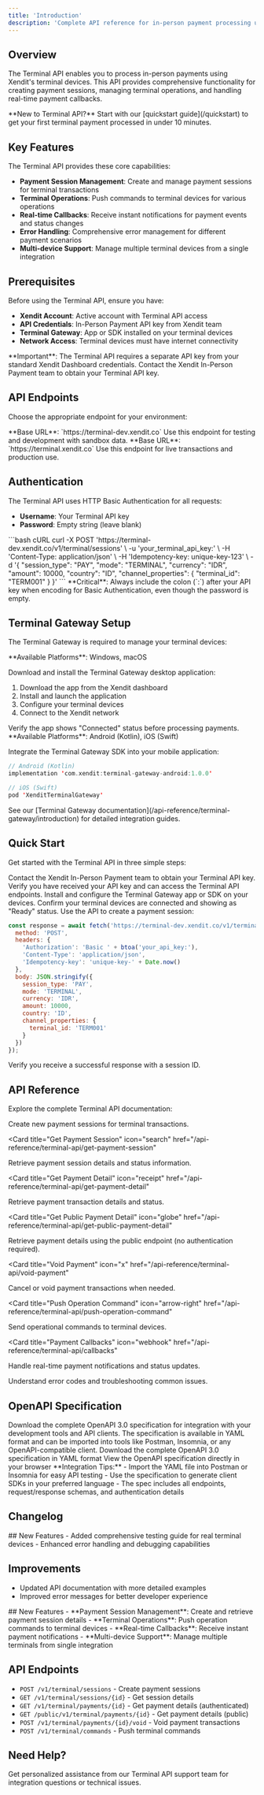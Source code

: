```yaml
---
title: 'Introduction'
description: 'Complete API reference for in-person payment processing using Xendit terminal devices'
---
```


## Overview

The Terminal API enables you to process in-person payments using Xendit's terminal devices. This API provides comprehensive functionality for creating payment sessions, managing terminal operations, and handling real-time payment callbacks.

<Info>
  **New to Terminal API?** Start with our [quickstart guide](/quickstart) to get
  your first terminal payment processed in under 10 minutes.
</Info>

## Key Features

The Terminal API provides these core capabilities:

- **Payment Session Management**: Create and manage payment sessions for terminal transactions
- **Terminal Operations**: Push commands to terminal devices for various operations
- **Real-time Callbacks**: Receive instant notifications for payment events and status changes
- **Error Handling**: Comprehensive error management for different payment scenarios
- **Multi-device Support**: Manage multiple terminal devices from a single integration

## Prerequisites

Before using the Terminal API, ensure you have:

- **Xendit Account**: Active account with Terminal API access
- **API Credentials**: In-Person Payment API key from Xendit team
- **Terminal Gateway**: App or SDK installed on your terminal devices
- **Network Access**: Terminal devices must have internet connectivity

<Warning>
  **Important**: The Terminal API requires a separate API key from your standard
  Xendit Dashboard credentials. Contact the Xendit In-Person Payment team to
  obtain your Terminal API key.
</Warning>

## API Endpoints

Choose the appropriate endpoint for your environment:

<CardGroup cols={2}>
  <Card title="Development" icon="code">
    **Base URL**: `https://terminal-dev.xendit.co` Use this endpoint for testing
    and development with sandbox data.
  </Card>
  <Card title="Production" icon="globe">
    **Base URL**: `https://terminal.xendit.co` Use this endpoint for live
    transactions and production use.
  </Card>
</CardGroup>

## Authentication

The Terminal API uses HTTP Basic Authentication for all requests:

- **Username**: Your Terminal API key
- **Password**: Empty string (leave blank)

<RequestExample>
```bash cURL
curl -X POST 'https://terminal-dev.xendit.co/v1/terminal/sessions' \
  -u 'your_terminal_api_key:' \
  -H 'Content-Type: application/json' \
  -H 'Idempotency-key: unique-key-123' \
  -d '{
    "session_type": "PAY",
    "mode": "TERMINAL",
    "currency": "IDR",
    "amount": 10000,
    "country": "ID",
    "channel_properties": {
      "terminal_id": "TERM001"
    }
  }'
```
</RequestExample>

<Warning>
  **Critical**: Always include the colon (`:`) after your API key when encoding
  for Basic Authentication, even though the password is empty.
</Warning>

## Terminal Gateway Setup

The Terminal Gateway is required to manage your terminal devices:

<Tabs>
<Tab title="Desktop App">
  **Available Platforms**: Windows, macOS
  
  Download and install the Terminal Gateway desktop application:
  
  1. Download the app from the Xendit dashboard
  2. Install and launch the application
  3. Configure your terminal devices
  4. Connect to the Xendit network
  
  <Check>
  Verify the app shows "Connected" status before processing payments.
  </Check>
</Tab>

<Tab title="Mobile SDK">
  **Available Platforms**: Android (Kotlin), iOS (Swift)
  
  Integrate the Terminal Gateway SDK into your mobile application:
  
  ```kotlin
  // Android (Kotlin)
  implementation 'com.xendit:terminal-gateway-android:1.0.0'
  ```
  
  ```swift
  // iOS (Swift)
  pod 'XenditTerminalGateway'
  ```
  
  <Tip>
  See our [Terminal Gateway documentation](/api-reference/terminal-gateway/introduction) for detailed integration guides.
  </Tip>
</Tab>
</Tabs>

## Quick Start

Get started with the Terminal API in three simple steps:

<Steps>
<Step title="Get your API credentials">
  Contact the Xendit In-Person Payment team to obtain your Terminal API key.
  
  <Check>
  Verify you have received your API key and can access the Terminal API endpoints.
  </Check>
</Step>

<Step title="Set up Terminal Gateway">
  Install and configure the Terminal Gateway app or SDK on your devices.
  <Check>
    Confirm your terminal devices are connected and showing as "Ready" status.
  </Check>
</Step>

<Step title="Create your first payment session">
  Use the API to create a payment session:
  
  ```javascript
  const response = await fetch('https://terminal-dev.xendit.co/v1/terminal/sessions', {
    method: 'POST',
    headers: {
      'Authorization': 'Basic ' + btoa('your_api_key:'),
      'Content-Type': 'application/json',
      'Idempotency-key': 'unique-key-' + Date.now()
    },
    body: JSON.stringify({
      session_type: 'PAY',
      mode: 'TERMINAL',
      currency: 'IDR',
      amount: 10000,
      country: 'ID',
      channel_properties: {
        terminal_id: 'TERM001'
      }
    })
  });
  ```
  
  <Check>
  Verify you receive a successful response with a session ID.
  </Check>
</Step>
</Steps>

## API Reference

Explore the complete Terminal API documentation:

<CardGroup cols={2}>
<Card title="Create Payment Session" icon="plus" href="/api-reference/terminal-api/create-payment-session">
  Create new payment sessions for terminal transactions.
</Card>

<Card
  title="Get Payment Session"
  icon="search"
  href="/api-reference/terminal-api/get-payment-session"
>
  Retrieve payment session details and status information.
</Card>

<Card
  title="Get Payment Detail"
  icon="receipt"
  href="/api-reference/terminal-api/get-payment-detail"
>
  Retrieve payment transaction details and status.
</Card>

<Card
  title="Get Public Payment Detail"
  icon="globe"
  href="/api-reference/terminal-api/get-public-payment-detail"
>
  Retrieve payment details using the public endpoint (no authentication
  required).
</Card>

<Card
  title="Void Payment"
  icon="x"
  href="/api-reference/terminal-api/void-payment"
>
  Cancel or void payment transactions when needed.
</Card>

<Card
  title="Push Operation Command"
  icon="arrow-right"
  href="/api-reference/terminal-api/push-operation-command"
>
  Send operational commands to terminal devices.
</Card>

<Card
  title="Payment Callbacks"
  icon="webhook"
  href="/api-reference/terminal-api/callbacks"
>
  Handle real-time payment notifications and status updates.
</Card>

<Card title="Error Handling" icon="exclamation-triangle" href="/api-reference/terminal-api/errors">
  Understand error codes and troubleshooting common issues.
</Card>
</CardGroup>

## OpenAPI Specification

<Note>
  Download the complete OpenAPI 3.0 specification for integration with your
  development tools and API clients. The specification is available in YAML
  format and can be imported into tools like Postman, Insomnia, or any
  OpenAPI-compatible client.
</Note>

<CardGroup cols={2}>
<Card title="Download YAML" icon="file-code" href="/api-reference/terminal-api/openapi-spec.yaml" download="xendit-terminal-api-spec.yaml">
  Download the complete OpenAPI 3.0 specification in YAML format
</Card>

<Card title="View in Browser" icon="external-link" href="/api-reference/terminal-api/openapi-spec.yaml">
  View the OpenAPI specification directly in your browser
</Card>
</CardGroup>

<Tip>
  **Integration Tips:** - Import the YAML file into Postman or Insomnia for easy
  API testing - Use the specification to generate client SDKs in your preferred
  language - The spec includes all endpoints, request/response schemas, and
  authentication details
</Tip>

## Changelog

<Update label="Version 0.4.1" description="Released August 26, 2025">
## New Features
- Added comprehensive testing guide for real terminal devices
- Enhanced error handling and debugging capabilities

## Improvements

- Updated API documentation with more detailed examples
- Improved error messages for better developer experience
</Update>

<Update label="Version 0.4.0" description="Released June 2, 2025">
## New Features
- **Payment Session Management**: Create and retrieve payment session details
- **Terminal Operations**: Push operation commands to terminal devices
- **Real-time Callbacks**: Receive instant payment notifications
- **Multi-device Support**: Manage multiple terminals from single integration

## API Endpoints

- `POST /v1/terminal/sessions` - Create payment sessions
- `GET /v1/terminal/sessions/{id}` - Get session details
- `GET /v1/terminal/payments/{id}` - Get payment details (authenticated)
- `GET /public/v1/terminal/payments/{id}` - Get payment details (public)
- `POST /v1/terminal/payments/{id}/void` - Void payment transactions
- `POST /v1/terminal/commands` - Push terminal commands
</Update>

## Need Help?

<Card title="Contact Support" icon="envelope" href="mailto:inpersonpayments@xendit.co">
  Get personalized assistance from our Terminal API support team for integration
  questions or technical issues.
</Card>
